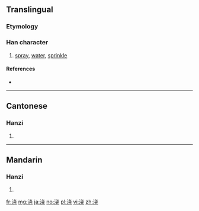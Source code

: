 {{also|澆}}
==Translingual==

===Etymology===
{{Han simp|澆|f=垚|t=戈 without 丶}}

===Han character===
{{Han char|rn=85|rad=水|as=06|sn=9|four=|canj=水十心山 (EJPU)}}

# [[spray]], [[water]], [[sprinkle]]

====References====
* {{Han ref|kx=0623.171|hdz=31605.080|uh=6D47|ud=27975}}

----

==Cantonese==

===Hanzi===
{{yue-hanzi|jyut=[[giu1]], [[hiu1]]|y=giu1, hiu1|tra=澆}}

# {{defn|lang=yue|sort=水06}}

----

==Mandarin==

===Hanzi===
{{cmn-hanzi|tra=澆|pin=[[ào]] ([[ao4]]), [[jiāo]] ([[jiao1]])|wg=ao<sup>4</sup>, chiao<sup>1</sup>}}

# {{defn|lang=cmn|sort=水06}}

[[fr:浇]]
[[mg:浇]]
[[ja:浇]]
[[no:浇]]
[[pl:浇]]
[[vi:浇]]
[[zh:浇]]
